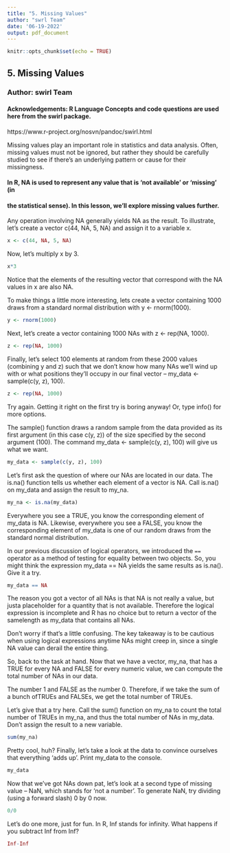 ```yaml
---
title: "5. Missing Values"
author: "swrl Team"
date: '06-19-2022'
output: pdf_document
---
```


```r
knitr::opts_chunk$set(echo = TRUE)
``` 
## 5. Missing Values

### Author: swirl Team

#### Acknowledgements: R Language Concepts and code questions are used here from the swirl package.
https://www.r-project.org/nosvn/pandoc/swirl.html

Missing values play an important role in statistics and data analysis. Often,
missing values must not be ignored, but rather they should be carefully studied
to see if there's an underlying pattern or cause for their missingness.

#### In R, NA is used to represent any value that is 'not available' or 'missing' (in
#### the statistical sense). In this lesson, we'll explore missing values further.

Any operation involving NA generally yields NA as the result. To illustrate,
let's create a vector c(44, NA, 5, NA) and assign it to a variable x.

```r
x <- c(44, NA, 5, NA)
```
Now, let's multiply x by 3.

```r
x*3
```
Notice that the elements of the resulting vector that correspond with the NA
values in x are also NA.

To make things a little more interesting, lets create a vector containing 1000
draws from a standard normal distribution with y <- rnorm(1000).

```r
y <- rnorm(1000)
```

Next, let's create a vector containing 1000 NAs with z <- rep(NA, 1000).

```r
z <- rep(NA, 1000)
```

Finally, let's select 100 elements at random from these 2000 values (combining y and z) such that we don't know how many NAs we'll wind up with or what positions they'll occupy in our final vector -- my_data <- sample(c(y, z), 100).

```r
z <- rep(NA, 1000)
```

Try again. Getting it right on the first try is boring anyway! Or, type info()
for more options.

The sample() function draws a random sample from the data provided as its first
argument (in this case c(y, z)) of the size specified by the second argument
(100). The command my_data <- sample(c(y, z), 100) will give us what we want.

```r
my_data <- sample(c(y, z), 100)
```
Let's first ask the question of where our NAs are located in our data. The
is.na() function tells us whether each element of a vector is NA. Call is.na() on my_data and assign the result to my_na.

```r
my_na <- is.na(my_data)
```

Everywhere you see a TRUE, you know the corresponding element of my_data is NA.
Likewise, everywhere you see a FALSE, you know the corresponding element of
my_data is one of our random draws from the standard normal distribution.

In our previous discussion of logical operators, we introduced the `==` operator
as a method of testing for equality between two objects. So, you might think the
expression my_data == NA yields the same results as is.na(). Give it a try.

```r
my_data == NA
```

The reason you got a vector of all NAs is that NA is not really a value, but justa placeholder for a quantity that is not available. Therefore the logical
expression is incomplete and R has no choice but to return a vector of the samelength as my_data that contains all NAs.

Don't worry if that's a little confusing. The key takeaway is to be cautious when using logical expressions anytime NAs might creep in, since a single NA value can derail the entire thing.

So, back to the task at hand. Now that we have a vector, my_na, that has a TRUE for every NA and FALSE for every numeric value, we can compute the total number
of NAs in our data.

The number 1 and FALSE as the number 0. Therefore, if we take the sum of a bunch ofTRUEs and FALSEs, we get the total number of TRUEs.

Let's give that a try here. Call the sum() function on my_na to count the total
number of TRUEs in my_na, and thus the total number of NAs in my_data. Don't
assign the result to a new variable.

```r
sum(my_na)
```

Pretty cool, huh? Finally, let's take a look at the data to convince ourselves
that everything 'adds up'. Print my_data to the console.

```r
my_data
```

Now that we've got NAs down pat, let's look at a second type of missing value --
NaN, which stands for 'not a number'. To generate NaN, try dividing (using a
forward slash) 0 by 0 now.

```r
0/0
```

Let's do one more, just for fun. In R, Inf stands for infinity. What happens if
you subtract Inf from Inf?

```r
Inf-Inf
```
